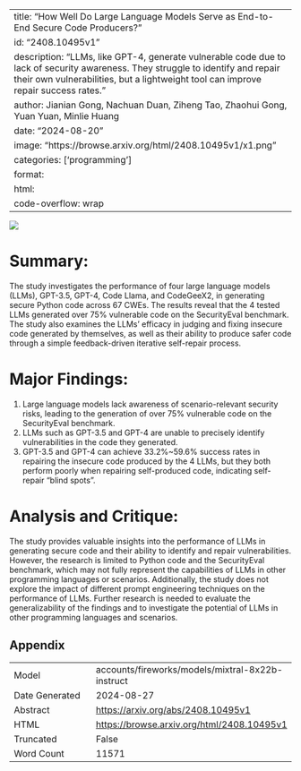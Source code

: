 
---
title: "How Well Do Large Language Models Serve as End-to-End Secure Code Producers?"
id: "2408.10495v1"
description: "LLMs, like GPT-4, generate vulnerable code due to lack of security awareness. They struggle to identify and repair their own vulnerabilities, but a lightweight tool can improve repair success rates."
author: Jianian Gong, Nachuan Duan, Ziheng Tao, Zhaohui Gong, Yuan Yuan, Minlie Huang
date: "2024-08-20"
image: "https://browse.arxiv.org/html/2408.10495v1/x1.png"
categories: ['programming']
format:
  html:
    code-overflow: wrap
---

![](https://browse.arxiv.org/html/2408.10495v1/x1.png)

# Summary:

The study investigates the performance of four large language models (LLMs), GPT-3.5, GPT-4, Code Llama, and CodeGeeX2, in generating secure Python code across 67 CWEs. The results reveal that the 4 tested LLMs generated over 75% vulnerable code on the SecurityEval benchmark. The study also examines the LLMs' efficacy in judging and fixing insecure code generated by themselves, as well as their ability to produce safer code through a simple feedback-driven iterative self-repair process.

# Major Findings:

1. Large language models lack awareness of scenario-relevant security risks, leading to the generation of over 75% vulnerable code on the SecurityEval benchmark.
2. LLMs such as GPT-3.5 and GPT-4 are unable to precisely identify vulnerabilities in the code they generated.
3. GPT-3.5 and GPT-4 can achieve 33.2%~59.6% success rates in repairing the insecure code produced by the 4 LLMs, but they both perform poorly when repairing self-produced code, indicating self-repair "blind spots".

# Analysis and Critique:

The study provides valuable insights into the performance of LLMs in generating secure code and their ability to identify and repair vulnerabilities. However, the research is limited to Python code and the SecurityEval benchmark, which may not fully represent the capabilities of LLMs in other programming languages or scenarios. Additionally, the study does not explore the impact of different prompt engineering techniques on the performance of LLMs. Further research is needed to evaluate the generalizability of the findings and to investigate the potential of LLMs in other programming languages and scenarios.

## Appendix

|          |          |
|----------|----------|
| Model     | accounts/fireworks/models/mixtral-8x22b-instruct       |
| Date Generated     | 2024-08-27       |
| Abstract | [https://arxiv.org/abs/2408.10495v1](https://arxiv.org/abs/2408.10495v1)        |
| HTML     | [https://browse.arxiv.org/html/2408.10495v1](https://browse.arxiv.org/html/2408.10495v1)       |
| Truncated       | False       |
| Word Count       | 11571       |